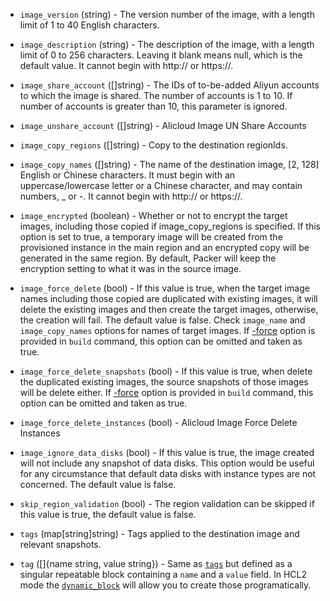 <!-- Code generated from the comments of the AlicloudImageConfig struct in builder/alicloud/ecs/image_config.go; DO NOT EDIT MANUALLY -->

- `image_version` (string) - The version number of the image, with a length
  limit of 1 to 40 English characters.

- `image_description` (string) - The description of the image, with a length
  limit of 0 to 256 characters. Leaving it blank means null, which is the
  default value. It cannot begin with http:// or https://.

- `image_share_account` ([]string) - The IDs of to-be-added Aliyun
  accounts to which the image is shared. The number of accounts is 1 to 10.
  If number of accounts is greater than 10, this parameter is ignored.

- `image_unshare_account` ([]string) - Alicloud Image UN Share Accounts
- `image_copy_regions` ([]string) - Copy to the destination regionIds.

- `image_copy_names` ([]string) - The name of the destination image,
  [2, 128] English or Chinese characters. It must begin with an
  uppercase/lowercase letter or a Chinese character, and may contain numbers,
  \_ or -. It cannot begin with http:// or https://.

- `image_encrypted` (boolean) - Whether or not to encrypt the target images, including those copied if image_copy_regions is specified. If this option
  is set to true, a temporary image will be created from the provisioned
  instance in the main region and an encrypted copy will be generated in the
  same region. By default, Packer will keep the encryption setting to what
  it was in the source image.

- `image_force_delete` (bool) - If this value is true, when the target image names including those
  copied are duplicated with existing images, it will delete the existing
  images and then create the target images, otherwise, the creation will
  fail. The default value is false. Check `image_name` and
  `image_copy_names` options for names of target images. If
  [-force](/docs/commands/build#force) option is
  provided in `build` command, this option can be omitted and taken as
  true.

- `image_force_delete_snapshots` (bool) - If this value is true, when delete the duplicated existing images, the
  source snapshots of those images will be delete either. If
  [-force](/docs/commands/build#force) option is
  provided in `build` command, this option can be omitted and taken as
  true.

- `image_force_delete_instances` (bool) - Alicloud Image Force Delete Instances
- `image_ignore_data_disks` (bool) - If this value is true, the image
  created will not include any snapshot of data disks. This option would be
  useful for any circumstance that default data disks with instance types are
  not concerned. The default value is false.

- `skip_region_validation` (bool) - The region validation can be skipped
  if this value is true, the default value is false.

- `tags` (map[string]string) - Tags applied to the destination image and relevant snapshots.

- `tag` ([]{name string, value string}) - Same as [`tags`](#tags) but defined as a singular repeatable block
  containing a `name` and a `value` field. In HCL2 mode the
  [`dynamic_block`](/docs/configuration/from-1.5/expressions#dynamic-blocks)
  will allow you to create those programatically.
